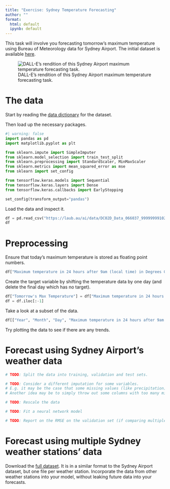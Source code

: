 ```yaml
---
title: "Exercise: Sydney Temperature Forecasting"
author: ""
format:
  html: default
  ipynb: default
---
```


This task will involve you forecasting tomorrow's maximum temperature using Bureau of Meteorology data for Sydney Airport.
The initial dataset is available [here](https://laub.au/ai/data/DC02D_Data_066037_9999999910249598.txt).

![DALL-E's rendition of this Sydney Airport maximum temperature forecasting task.](sydney-airport-temperature.jpg)

# The data

Start by reading the [data dictionary](https://laub.au/ai/data/DC02D_Notes_9999999910249598.txt) for the dataset.

Then load up the necessary packages.

```python
#| warning: false
import pandas as pd
import matplotlib.pyplot as plt

from sklearn.impute import SimpleImputer
from sklearn.model_selection import train_test_split
from sklearn.preprocessing import StandardScaler, MinMaxScaler
from sklearn.metrics import mean_squared_error as mse
from sklearn import set_config

from tensorflow.keras.models import Sequential
from tensorflow.keras.layers import Dense
from tensorflow.keras.callbacks import EarlyStopping

set_config(transform_output="pandas")
```

Load the data and inspect it.

```python
df = pd.read_csv("https://laub.au/ai/data/DC02D_Data_066037_9999999910249598.txt", low_memory=False).iloc[:-1]
df
```


# Preprocessing

Ensure that today's maximum temperature is stored as floating point numbers.

```python
df["Maximum temperature in 24 hours after 9am (local time) in Degrees C"] = df["Maximum temperature in 24 hours after 9am (local time) in Degrees C"].astype(float)
```

Create the target variable by shifting the temperature data by one day (and delete the final day which has no target).

```python
df["Tomorrow's Max Temperature"] = df["Maximum temperature in 24 hours after 9am (local time) in Degrees C"].shift(-1)
df = df.iloc[:-1]
```

Take a look at a subset of the data.

```python
df[["Year", "Month", "Day", "Maximum temperature in 24 hours after 9am (local time) in Degrees C", "Tomorrow's Max Temperature", ]]
```

Try plotting the data to see if there are any trends.

# Forecast using Sydney Airport's weather data

```python
# TODO: Split the data into training, validation and test sets.

```

```python
# TODO: Consider a different imputation for some variables.
# E.g. it may be the case that some missing values (like precipitation) are actually 0.
# Another idea may be to simply throw out some columns with too many missing values.
```

```python
# TODO: Rescale the data

```

```python
# TODO: Fit a neural network model
```

```python
# TODO: Report on the RMSE on the validation set (if comparing multiple NNs) and test sets (for the final/best model).
```

# Forecast using multiple Sydney weather stations' data

Download the [full dataset](https://laub.au/ai/data/BoM.zip).
It is in a similar format to the Sydney Airport dataset, but one file per weather station.
Incorporate the data from other weather stations into your model, without leaking future data into your forecasts.